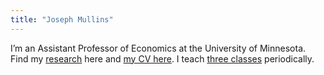 ```yaml
---
title: "Joseph Mullins"
---
```


I'm an Assistant Professor of Economics at the University of Minnesota. Find my [research](research.qmd) here and [my CV here](Mullins_CV.pdf). I teach [three classes](teaching.qmd) periodically.
